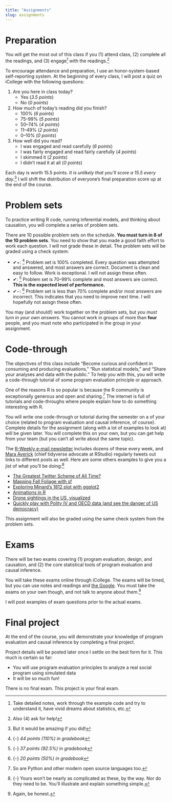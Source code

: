 ```yaml
---
title: "Assignments"
slug: assignments
---
```


# Preparation

<span class="newthought">You will get the most out of this class</span> if you (1) attend class, (2) complete all the readings, and (3) engage^[Take detailed notes, work through the example code and try to understand it, have vivid dreams about statistics, etc.]  with the readings.^[Also (4) ask for help!]

To encourage attendance and preparation, I use an honor-system-based self-reporting system. At the beginning of every class, I will post a quiz on iCollege with the following questions:

1. Are you here in class today?
    - Yes (*3.5 points*)
    - No (*0 points*)
2. How much of today's reading did you finish?
    - 100% (*6 points*)
    - 75–99% (*5 points*)
    - 50–74% (*4 points*)
    - 11–49% (*2 points*)
    - 0–10% (*0 points*)
3. How well did you read?
    - I was engaged and read carefully (*6 points*)
    - I was fairly engaged and read fairly carefully (*4 points*)
    - I skimmed it (*2 points*)
    - I didn't read it at all (*0 points*)

Each day is worth 15.5 points. *It is unlikely that you'll score a 15.5 every day.*^[But it would be amazing if you did!] I will shift the distribution of everyone's final preparation score up at the end of the course.


# Problem sets

<span class="newthought">To practice writing R code</span>, running inferential models, and thinking about causation, you will complete a series of problem sets. 

There are 10 possible problem sets on the schedule. **You must turn in 8 of the 10 problem sets**. You need to show that you made a good faith effort to work each question. I will not grade these in detail. The problem sets will be graded using a check system:

- ✔+: ^[{-} *44 points (110%) in gradebook*] Problem set is 100% completed. Every question was attempted and answered, and most answers are correct. Document is clean and easy to follow. Work is exceptional. I will not assign these often.
- ✔: ^[{-} *37 points (92.5%) in gradebook*] Problem set is 70–99% complete and most answers are correct. **This is the expected level of performance.**
- ✔−: ^[{-} *20 points (50%) in gradebook*] Problem set is less than 70% complete and/or most answers are incorrect. This indicates that you need to improve next time. I will hopefully not asisgn these often.

You may (and should!) work together on the problem sets, but *you must turn in your own answers.* You cannot work in groups of more than **four** people, and you must note who participated in the group in your assignment.


# Code-through

<span class="newthought">The objectives of this class include</span> "Become curious and confident in consuming and producing evaluations," "Run statistical models," and "Share your analyses and data with the public." To help you with this, you will write a code-through tutorial of some program evaluation principle or approach.

One of the reasons R is so popular is because the R community is exceptionally generous and open and sharing.^[So are Python and other modern open source languages too.] The internet is full of tutorials and code-throughs where people explain how to do something interesting with R.

You will write one code-through or tutorial during the semester on a of your choice (related to program evaluation and causal inference, of course). Complete details for the assignment (along with a lot of examples to look at) will be given later. You will complete this on your own, but you can get help from your team (but you can't all write about the same topic).

The [R-Weekly e-mail newsletter](https://rweekly.org/) includes dozens of these every week, and [Mara Averick](https://twitter.com/dataandme) (chief tidyverse advocate at RStudio) regularly tweets out links to different posts as well. Here are some others examples to give you a jist of what you'll be doing:^[{-} Yours won't be nearly as complicated as these, by the way. Nor do they need to be. You'll illustrate and explain something simple.]

- [The Greatest Twitter Scheme of All Time?](https://www.garrickadenbuie.com/blog/2018/08/24/greatest-twitter-scheme/)
- [Mapping Fall Foliage with sf](https://rud.is/b/2017/09/18/mapping-fall-foliage-with-sf/)
- [Exploring Minard's 1812 plot with ggplot2](https://www.andrewheiss.com/blog/2017/08/10/exploring-minards-1812-plot-with-ggplot2/)
- [Animations in R](https://www.infoworld.com/video/89987/r-tip-animations-in-r)
- [Drone sightings in the US, visualized](https://www.andrewheiss.com/blog/2016/04/03/drone-sightings-in-the-us-visualized/)
- [Quickly play with Polity IV and OECD data (and see the danger of US democracy)](https://www.andrewheiss.com/blog/2017/08/26/quickly-play-with-polity-iv-and-oecd-data-and-see-the-danger-of-us-democracy/)

This assignment will also be graded using the same check system from the problem sets.


# Exams

<span class="newthought">There will be two exams</span> covering (1) program evaluation, design, and causation, and (2) the core statistical tools of program evaluation and causal inference.

You will take these exams online through iCollege. The exams will be timed, but you can use notes and readings and [the Google](https://www.youtube.com/watch?v=AQ45fO1uiOQ). You must take the exams on your own though, and not talk to anyone about them.^[Again, be honest.]

I will post examples of exam questions prior to the actual exams.


# Final project

<span class="newthought">At the end of the course,</span> you will demonstrate your knowledge of program evaluation and causal inference by completing a final project.

Project details will be posted later once I settle on the best form for it. This much is certain so far:

- You will use program evaluation principles to analyze a real social program using simulated data
- It will be so much fun!

There is no final exam. This project is your final exam.
